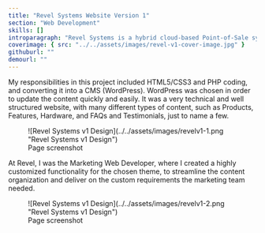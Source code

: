 ```yaml
---
title: "Revel Systems Website Version 1"
section: "Web Development"
skills: []
introparagraph: "Revel Systems is a hybrid cloud-based Point-of-Sale system. This is the first version of the redesigned website I created while working there."
coverimage: { src: "../../assets/images/revel-v1-cover-image.jpg" }
githuburl: ""
demourl: ""
---
```


My responsibilities in this project included HTML5/CSS3 and PHP coding, and converting it into a CMS (WordPress). WordPress was chosen in order to update the content quickly and easily. It was a very technical and well structured website, with many different types of content, such as Products, Features, Hardware, and FAQs and Testimonials, just to name a few.

<figure class="figure figure--center">
  ![Revel Systems v1 Design](../../assets/images/revelv1-1.png "Revel Systems v1
  Design")
  <figcaption class="figure__caption">Page screenshot</figcaption>
</figure>

At Revel, I was the Marketing Web Developer, where I created a highly customized functionality for the chosen theme, to streamline the content organization and deliver on the custom requirements the marketing team needed.

<figure class="figure figure--center">
  ![Revel Systems v1 Design](../../assets/images/revelv1-2.png "Revel Systems v1
  Design")
  <figcaption class="figure__caption">Page screenshot</figcaption>
</figure>
